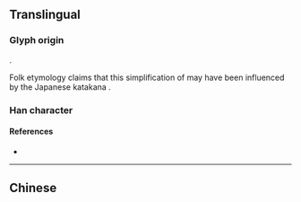 {{also|衛|衞|ヱ}}
{{character info/new}}
==Translingual==

===Glyph origin===
{{Han simp|衛}}.

Folk etymology claims that this simplification of {{l|zh|衛|tr=wèi}} may have been influenced by the Japanese katakana {{ja-r|ヱ}}.

===Han character===
{{Han char|rn=26|rad=卩|as=01|sn=3|four=|canj=SLM|ids=⿻𠃌丄}}

====References====
* {{Han ref|kx=0076.141|hdz=10050.040|uh=536B|ud=21355}}

----

==Chinese==
{{zh-see|衛}}